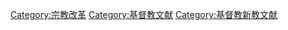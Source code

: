 [[Category:宗教改革|Category:宗教改革]]
[[Category:基督教文献|Category:基督教文献]]
[[Category:基督教新教文献|Category:基督教新教文献]]